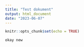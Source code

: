 ```yaml
---
title: "Test dokument"
output: html_document
date: "2023-06-07"
---
```


```r
knitr::opts_chunk$set(echo = TRUE)
```

```r
okay new
```

